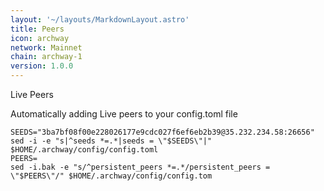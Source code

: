 ```yaml
---
layout: '~/layouts/MarkdownLayout.astro'
title: Peers
icon: archway
network: Mainnet
chain: archway-1
version: 1.0.0
---
```


Live Peers 

Automatically adding Live peers to your config.toml file
```
SEEDS="3ba7bf08f00e228026177e9cdc027f6ef6eb2b39@35.232.234.58:26656"
sed -i -e "s|^seeds *=.*|seeds = \"$SEEDS\"|" $HOME/.archway/config/config.toml
PEERS=
sed -i.bak -e "s/^persistent_peers *=.*/persistent_peers = \"$PEERS\"/" $HOME/.archway/config/config.tom
```
